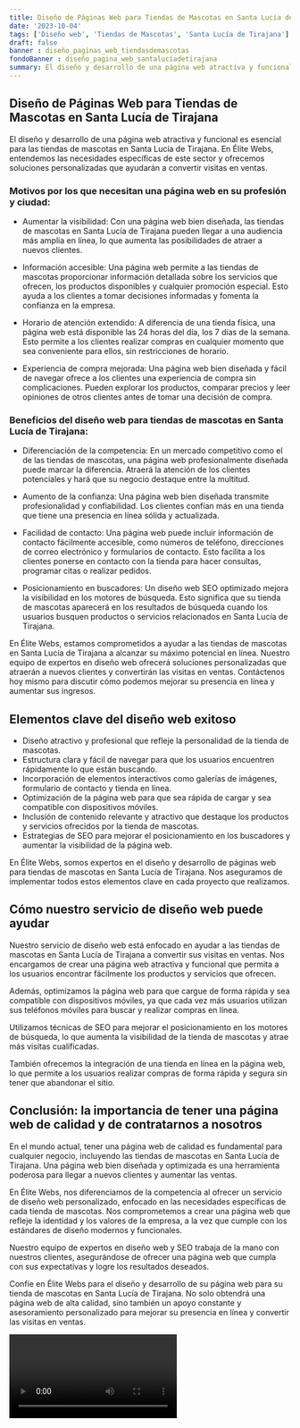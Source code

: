 ```yaml
---
title: Diseño de Páginas Web para Tiendas de Mascotas en Santa Lucía de Tirajana
date: '2023-10-04'
tags: ['Diseño web', 'Tiendas de Mascotas', 'Santa Lucía de Tirajana']
draft: false
banner : diseño_paginas_web_tiendasdemascotas
fondoBanner : diseño_pagina_web_santalucíadetirajana
summary: El diseño y desarrollo de una página web atractiva y funcional es esencial para las tiendas de mascotas en Santa Lucía de Tirajana. En Élite Webs, entendemos las necesidades específicas de este sector y ofrecemos soluciones personalizadas que ayudarán a convertir visitas en ventas.
---
```


## Diseño de Páginas Web para Tiendas de Mascotas en Santa Lucía de Tirajana

El diseño y desarrollo de una página web atractiva y funcional es esencial para las tiendas de mascotas en Santa Lucía de Tirajana. En Élite Webs, entendemos las necesidades específicas de este sector y ofrecemos soluciones personalizadas que ayudarán a convertir visitas en ventas.

### Motivos por los que necesitan una página web en su profesión y ciudad:

- Aumentar la visibilidad: Con una página web bien diseñada, las tiendas de mascotas en Santa Lucía de Tirajana pueden llegar a una audiencia más amplia en línea, lo que aumenta las posibilidades de atraer a nuevos clientes.

- Información accesible: Una página web permite a las tiendas de mascotas proporcionar información detallada sobre los servicios que ofrecen, los productos disponibles y cualquier promoción especial. Esto ayuda a los clientes a tomar decisiones informadas y fomenta la confianza en la empresa.

- Horario de atención extendido: A diferencia de una tienda física, una página web está disponible las 24 horas del día, los 7 días de la semana. Esto permite a los clientes realizar compras en cualquier momento que sea conveniente para ellos, sin restricciones de horario.

- Experiencia de compra mejorada: Una página web bien diseñada y fácil de navegar ofrece a los clientes una experiencia de compra sin complicaciones. Pueden explorar los productos, comparar precios y leer opiniones de otros clientes antes de tomar una decisión de compra.

### Beneficios del diseño web para tiendas de mascotas en Santa Lucía de Tirajana:

- Diferenciación de la competencia: En un mercado competitivo como el de las tiendas de mascotas, una página web profesionalmente diseñada puede marcar la diferencia. Atraerá la atención de los clientes potenciales y hará que su negocio destaque entre la multitud.

- Aumento de la confianza: Una página web bien diseñada transmite profesionalidad y confiabilidad. Los clientes confían más en una tienda que tiene una presencia en línea sólida y actualizada.

- Facilidad de contacto: Una página web puede incluir información de contacto fácilmente accesible, como números de teléfono, direcciones de correo electrónico y formularios de contacto. Esto facilita a los clientes ponerse en contacto con la tienda para hacer consultas, programar citas o realizar pedidos.

- Posicionamiento en buscadores: Un diseño web SEO optimizado mejora la visibilidad en los motores de búsqueda. Esto significa que su tienda de mascotas aparecerá en los resultados de búsqueda cuando los usuarios busquen productos o servicios relacionados en Santa Lucía de Tirajana.

En Élite Webs, estamos comprometidos a ayudar a las tiendas de mascotas en Santa Lucía de Tirajana a alcanzar su máximo potencial en línea. Nuestro equipo de expertos en diseño web ofrecerá soluciones personalizadas que atraerán a nuevos clientes y convertirán las visitas en ventas. Contáctenos hoy mismo para discutir cómo podemos mejorar su presencia en línea y aumentar sus ingresos.

<GifSeo />

<Cta />

## Elementos clave del diseño web exitoso

- Diseño atractivo y profesional que refleje la personalidad de la tienda de mascotas.
- Estructura clara y fácil de navegar para que los usuarios encuentren rápidamente lo que están buscando.
- Incorporación de elementos interactivos como galerías de imágenes, formulario de contacto y tienda en línea.
- Optimización de la página web para que sea rápida de cargar y sea compatible con dispositivos móviles.
- Inclusión de contenido relevante y atractivo que destaque los productos y servicios ofrecidos por la tienda de mascotas.
- Estrategias de SEO para mejorar el posicionamiento en los buscadores y aumentar la visibilidad de la página web.

En Élite Webs, somos expertos en el diseño y desarrollo de páginas web para tiendas de mascotas en Santa Lucía de Tirajana. Nos aseguramos de implementar todos estos elementos clave en cada proyecto que realizamos.

## Cómo nuestro servicio de diseño web puede ayudar

Nuestro servicio de diseño web está enfocado en ayudar a las tiendas de mascotas en Santa Lucía de Tirajana a convertir sus visitas en ventas. Nos encargamos de crear una página web atractiva y funcional que permita a los usuarios encontrar fácilmente los productos y servicios que ofrecen.

Además, optimizamos la página web para que cargue de forma rápida y sea compatible con dispositivos móviles, ya que cada vez más usuarios utilizan sus teléfonos móviles para buscar y realizar compras en línea.

Utilizamos técnicas de SEO para mejorar el posicionamiento en los motores de búsqueda, lo que aumenta la visibilidad de la tienda de mascotas y atrae más visitas cualificadas.

También ofrecemos la integración de una tienda en línea en la página web, lo que permite a los usuarios realizar compras de forma rápida y segura sin tener que abandonar el sitio.

## Conclusión: la importancia de tener una página web de calidad y de contratarnos a nosotros

En el mundo actual, tener una página web de calidad es fundamental para cualquier negocio, incluyendo las tiendas de mascotas en Santa Lucía de Tirajana. Una página web bien diseñada y optimizada es una herramienta poderosa para llegar a nuevos clientes y aumentar las ventas.

En Élite Webs, nos diferenciamos de la competencia al ofrecer un servicio de diseño web personalizado, enfocado en las necesidades específicas de cada tienda de mascotas. Nos comprometemos a crear una página web que refleje la identidad y los valores de la empresa, a la vez que cumple con los estándares de diseño modernos y funcionales.

Nuestro equipo de expertos en diseño web y SEO trabaja de la mano con nuestros clientes, asegurándose de ofrecer una página web que cumpla con sus expectativas y logre los resultados deseados.

Confíe en Élite Webs para el diseño y desarrollo de su página web para su tienda de mascotas en Santa Lucía de Tirajana. No solo obtendrá una página web de alta calidad, sino también un apoyo constante y asesoramiento personalizado para mejorar su presencia en línea y convertir las visitas en ventas.

<Video />

<CtaBot job='Tiendas de Mascotas' city='Santa Lucía de Tirajana'/>

<Gmaps query='Santa Lucía de Tirajana+españa+maps' />